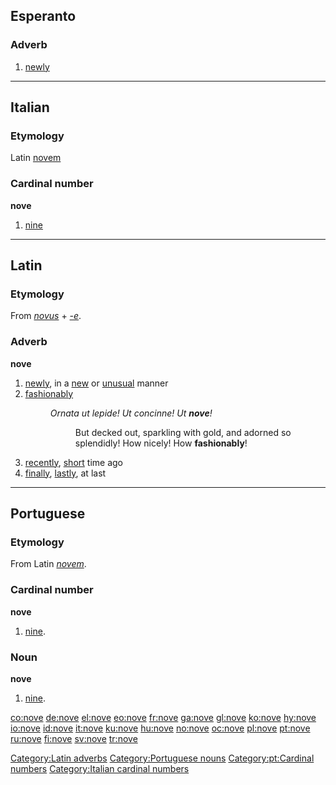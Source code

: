 ==Esperanto==
===Adverb===
{{eo-adv}}
#[[newly]]

----

==Italian==
===Etymology===
Latin [[novem]]
===Cardinal number===
'''nove'''
#[[nine]]

----

==Latin==
===Etymology===
From ''[[novus]]'' + ''[[-e]]''.
===Adverb===
'''nove'''
# [[newly]], in a [[new]] or [[unusual]] manner
# [[fashionably]]
#: ''Ornata ut lepide! Ut concinne! Ut '''nove'''!''
#:: But decked out, sparkling with gold, and adorned so splendidly! How nicely! How '''fashionably'''!
# [[recently]], [[short]] time ago
# [[finally]], [[lastly]], at last

[[Category:Latin adverbs]]

----

==Portuguese==
===Etymology===
From Latin ''[[novem]]''.

===Cardinal number===
'''nove'''
#[[nine]].

===Noun===
'''nove''' {{m}}
# [[nine]].

[[Category:Portuguese nouns]]
[[Category:pt:Cardinal numbers]]

[[Category:Italian cardinal numbers]]

[[co:nove]]
[[de:nove]]
[[el:nove]]
[[eo:nove]]
[[fr:nove]]
[[ga:nove]]
[[gl:nove]]
[[ko:nove]]
[[hy:nove]]
[[io:nove]]
[[id:nove]]
[[it:nove]]
[[ku:nove]]
[[hu:nove]]
[[no:nove]]
[[oc:nove]]
[[pl:nove]]
[[pt:nove]]
[[ru:nove]]
[[fi:nove]]
[[sv:nove]]
[[tr:nove]]